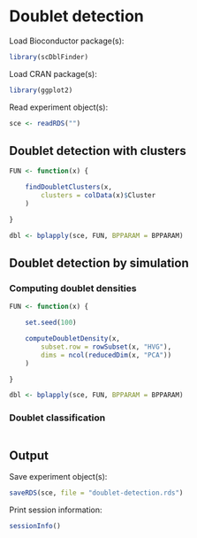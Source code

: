 # Doublet detection

Load Bioconductor package(s):

```r
library(scDblFinder)
```

Load CRAN package(s):

```r
library(ggplot2)
```

Read experiment object(s):

```r
sce <- readRDS("")
```

## Doublet detection with clusters

```r
FUN <- function(x) {

    findDoubletClusters(x, 
        clusters = colData(x)$Cluster
    )

}

dbl <- bplapply(sce, FUN, BPPARAM = BPPARAM)
```

## Doublet detection by simulation

### Computing doublet densities

```r
FUN <- function(x) {

    set.seed(100)

    computeDoubletDensity(x, 
        subset.row = rowSubset(x, "HVG"), 
        dims = ncol(reducedDim(x, "PCA"))
    )

}

dbl <- bplapply(sce, FUN, BPPARAM = BPPARAM)
```

### Doublet classification

```r
```

## Output

Save experiment object(s):

```r
saveRDS(sce, file = "doublet-detection.rds")
```

Print session information:

```r
sessionInfo()
```
